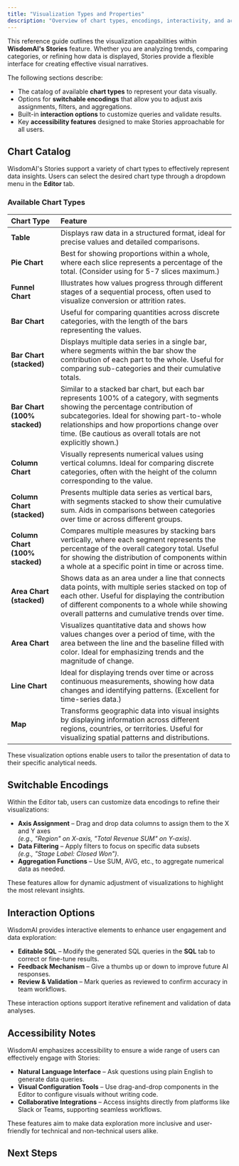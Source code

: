 ```yaml
---
title: "Visualization Types and Properties"
description: "Overview of chart types, encodings, interactivity, and accessibility in WisdomAI Stories."
---
```


This reference guide outlines the visualization capabilities within **WisdomAI's Stories** feature. Whether you are analyzing trends, comparing categories, or refining how data is displayed, Stories provide a flexible interface for creating effective visual narratives.

The following sections describe:

- The catalog of available **chart types** to represent your data visually.
- Options for **switchable encodings** that allow you to adjust axis assignments, filters, and aggregations.
- Built-in **interaction options** to customize queries and validate results.
- Key **accessibility features** designed to make Stories approachable for all users.

## Chart Catalog

WisdomAI's Stories support a variety of chart types to effectively represent data insights. Users can select the desired chart type through a dropdown menu in the **Editor** tab.

### Available Chart Types

| Chart Type                  | Feature                                                                                                                                                                                                           |
| :-------------------------- | :---------------------------------------------------------------------------------------------------------------------------------------------------------------------------------------------------------------- |
| **Table** | Displays raw data in a structured format, ideal for precise values and detailed comparisons.                                                                                                                        |
| **Pie Chart** | Best for showing proportions within a whole, where each slice represents a percentage of the total. (Consider using for 5-7 slices maximum.)                                                                          |
| **Funnel Chart** | Illustrates how values progress through different stages of a sequential process, often used to visualize conversion or attrition rates.                                                                           |
| **Bar Chart** | Useful for comparing quantities across discrete categories, with the length of the bars representing the values.                                                                                                    |
| **Bar Chart (stacked)** | Displays multiple data series in a single bar, where segments within the bar show the contribution of each part to the whole. Useful for comparing sub-categories and their cumulative totals.                         |
| **Bar Chart (100% stacked)**| Similar to a stacked bar chart, but each bar represents 100% of a category, with segments showing the percentage contribution of subcategories. Ideal for showing part-to-whole relationships and how proportions change over time. (Be cautious as overall totals are not explicitly shown.) |
| **Column Chart** | Visually represents numerical values using vertical columns. Ideal for comparing discrete categories, often with the height of the column corresponding to the value.                                                 |
| **Column Chart (stacked)** | Presents multiple data series as vertical bars, with segments stacked to show their cumulative sum. Aids in comparisons between categories over time or across different groups.                                       |
| **Column Chart (100% stacked)**| Compares multiple measures by stacking bars vertically, where each segment represents the percentage of the overall category total. Useful for showing the distribution of components within a whole at a specific point in time or across time. |
| **Area Chart (stacked)** | Shows data as an area under a line that connects data points, with multiple series stacked on top of each other. Useful for displaying the contribution of different components to a whole while showing overall patterns and cumulative trends over time. |
| **Area Chart** | Visualizes quantitative data and shows how values changes over a period of time, with the area between the line and the baseline filled with color. Ideal for emphasizing trends and the magnitude of change.          |
| **Line Chart** | Ideal for displaying trends over time or across continuous measurements, showing how data changes and identifying patterns. (Excellent for time-series data.)                                                        |
| **Map** | Transforms geographic data into visual insights by displaying information across different regions, countries, or territories. Useful for visualizing spatial patterns and distributions.                             |




These visualization options enable users to tailor the presentation of data to their specific analytical needs.

## Switchable Encodings

Within the Editor tab, users can customize data encodings to refine their visualizations:

- **Axis Assignment** – Drag and drop data columns to assign them to the X and Y axes\
  _(e.g., "Region" on X-axis, "Total Revenue SUM" on Y-axis)_.
- **Data Filtering** – Apply filters to focus on specific data subsets\
  _(e.g., "Stage Label: Closed Won")_.
- **Aggregation Functions** – Use SUM, AVG, etc., to aggregate numerical data as needed.

These features allow for dynamic adjustment of visualizations to highlight the most relevant insights.

## Interaction Options

WisdomAI provides interactive elements to enhance user engagement and data exploration:

- **Editable SQL** – Modify the generated SQL queries in the **SQL** tab to correct or fine-tune results.
- **Feedback Mechanism** – Give a thumbs up or down to improve future AI responses.
- **Review & Validation** – Mark queries as reviewed to confirm accuracy in team workflows.

These interaction options support iterative refinement and validation of data analyses.

## Accessibility Notes

WisdomAI emphasizes accessibility to ensure a wide range of users can effectively engage with Stories:

- **Natural Language Interface** – Ask questions using plain English to generate data queries.
- **Visual Configuration Tools** – Use drag-and-drop components in the Editor to configure visuals without writing code.
- **Collaborative Integrations** – Access insights directly from platforms like Slack or Teams, supporting seamless workflows.

These features aim to make data exploration more inclusive and user-friendly for technical and non-technical users alike.

## Next Steps